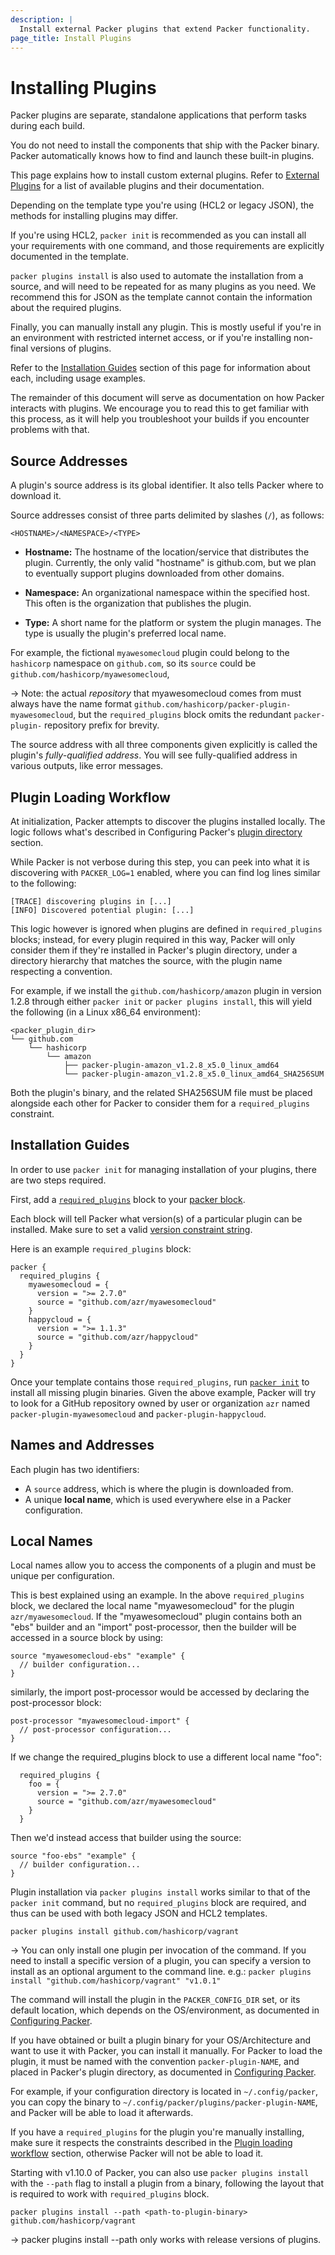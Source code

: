 ```yaml
---
description: |
  Install external Packer plugins that extend Packer functionality.
page_title: Install Plugins
---
```


# Installing Plugins

Packer plugins are separate, standalone applications that perform tasks during each build.

You do not need to install the components that ship with the Packer binary.
Packer automatically knows how to find and launch these built-in plugins.

This page explains how to install custom external plugins. Refer to [External Plugins](/packer/plugins) for a list of available plugins and their documentation.

Depending on the template type you're using (HCL2 or legacy JSON), the methods for installing plugins may differ.

If you're using HCL2, `packer init` is recommended as you can install all your requirements with one
command, and those requirements are explicitly documented in the template.

`packer plugins install` is also used to automate the installation from a source, and will need to
be repeated for as many plugins as you need.
We recommend this for JSON as the template cannot contain the information about the required plugins.

Finally, you can manually install any plugin. This is mostly useful if you're in an environment with
restricted internet access, or if you're installing non-final versions of plugins.

Refer to the [Installation Guides](#installation-guides) section of this page for information about
each, including usage examples.

The remainder of this document will serve as documentation on how Packer interacts with plugins.
We encourage you to read this to get familiar with this process, as it will help you troubleshoot
your builds if you encounter problems with that.

## Source Addresses

A plugin's source address is its global identifier. It also tells Packer where
to download it.

Source addresses consist of three parts delimited by slashes (`/`), as
follows:

`<HOSTNAME>/<NAMESPACE>/<TYPE>`

- **Hostname:** The hostname of the location/service that
  distributes the plugin. Currently, the only valid "hostname" is github.com,
  but we plan to eventually support plugins downloaded from other domains.

- **Namespace:** An organizational namespace within the specified host.
  This often is the organization that publishes the plugin.

- **Type:** A short name for the platform or system the plugin manages. The
  type is usually the plugin's preferred local name.

For example, the fictional `myawesomecloud` plugin could belong to the
`hashicorp` namespace on `github.com`, so its `source` could be
`github.com/hashicorp/myawesomecloud`,

-> Note: the actual _repository_ that myawesomecloud comes from must always have
the name format `github.com/hashicorp/packer-plugin-myawesomecloud`, but the
`required_plugins` block omits the redundant `packer-plugin-` repository prefix
for brevity.

The source address with all three components given explicitly is called the
plugin's _fully-qualified address_. You will see fully-qualified address in
various outputs, like error messages.

## Plugin Loading Workflow

At initialization, Packer attempts to discover the plugins installed locally. The
logic follows what's described in Configuring Packer's
[plugin directory](/packer/docs/configure#packer-s-plugin-directory)
section.

While Packer is not verbose during this step, you can peek into what it is discovering
with `PACKER_LOG=1` enabled, where you can find log lines similar to the following:

```shell
[TRACE] discovering plugins in [...]
[INFO] Discovered potential plugin: [...]
```

This logic however is ignored when plugins are defined in `required_plugins` blocks;
instead, for every plugin required in this way, Packer will only consider them if they're
installed in Packer's plugin directory, under a directory hierarchy that matches the
source, with the plugin name respecting a convention.

For example, if we install the `github.com/hashicorp/amazon` plugin in version 1.2.8 through
either `packer init` or `packer plugins install`, this will yield the following (in a
Linux x86_64 environment):

```shell
<packer_plugin_dir>
└── github.com
    └── hashicorp
        └── amazon
            ├── packer-plugin-amazon_v1.2.8_x5.0_linux_amd64
            └── packer-plugin-amazon_v1.2.8_x5.0_linux_amd64_SHA256SUM
```

Both the plugin's binary, and the related SHA256SUM file must be placed alongside
each other for Packer to consider them for a `required_plugins` constraint.

## Installation Guides

<Tabs>
<Tab heading="Packer init (recommended with HCL2 templates)">

In order to use `packer init` for managing installation of your plugins, there are
two steps required.

First, add a [`required_plugins`](/packer/docs/templates/hcl_templates/blocks/packer#specifying-plugin-requirements)
block to your [packer block](/packer/docs/templates/hcl_templates/blocks/packer).

Each block will tell Packer what version(s) of a particular plugin can be installed.
Make sure to set a valid
[version constraint string](/packer/docs/templates/hcl_templates/blocks/packer#version-constraints).

Here is an example `required_plugins` block:

```hcl
packer {
  required_plugins {
    myawesomecloud = {
      version = ">= 2.7.0"
      source = "github.com/azr/myawesomecloud"
    }
    happycloud = {
      version = ">= 1.1.3"
      source = "github.com/azr/happycloud"
    }
  }
}
```

Once your template contains those `required_plugins`, run
[`packer init`](/packer/docs/commands/init) to install all missing plugin
binaries.
Given the above example, Packer will try to look for a GitHub
repository owned by user or organization `azr` named
`packer-plugin-myawesomecloud` and `packer-plugin-happycloud`.

## Names and Addresses

Each plugin has two identifiers:

- A `source` address, which is where the plugin is downloaded from.
- A unique **local name**, which is used everywhere else in a Packer configuration.

## Local Names

Local names allow you to access the components of a plugin and must be unique
per configuration.

This is best explained using an example. In the above `required_plugins` block,
we declared the local name "myawesomecloud" for the plugin `azr/myawesomecloud`.
If the "myawesomecloud" plugin contains both an "ebs" builder and an "import"
post-processor, then the builder will be accessed in a source block by using:

```hcl
source "myawesomecloud-ebs" "example" {
  // builder configuration...
}
```

similarly, the import post-processor would be accessed by declaring the
post-processor block:

```hcl
post-processor "myawesomecloud-import" {
  // post-processor configuration...
}
```

If we change the required_plugins block to use a different local name "foo":

```hcl
  required_plugins {
    foo = {
      version = ">= 2.7.0"
      source = "github.com/azr/myawesomecloud"
    }
  }
```

Then we'd instead access that builder using the source:

```hcl
source "foo-ebs" "example" {
  // builder configuration...
}
```

</Tab>
<Tab heading="Packer plugins install (recommended with legacy JSON templates)">

Plugin installation via `packer plugins install` works similar to that of the `packer init` command, but
no `required_plugins` block are required, and thus can be used with both legacy JSON and HCL2 templates.

```shell
packer plugins install github.com/hashicorp/vagrant
```

-> You can only install one plugin per invocation of the command. If you need to install
   a specific version of a plugin, you can specify a version to install as an optional
   argument to the command line.
   e.g.: `packer plugins install "github.com/hashicorp/vagrant" "v1.0.1"`

The command will install the plugin in the `PACKER_CONFIG_DIR` set, or its
default location, which depends on the OS/environment, as documented in
[Configuring Packer](/packer/docs/configure#packer-s-plugin-directory).

</Tab>
<Tab heading="Manual installation">

If you have obtained or built a plugin binary for your OS/Architecture and want to
use it with Packer, you can install it manually. For Packer to load the plugin,
it must be named with the convention `packer-plugin-NAME`, and placed in Packer's plugin
directory, as documented in
[Configuring Packer](/packer/docs/configure#packer-s-plugin-directory).

For example, if your configuration directory is located in `~/.config/packer`,
you can copy the binary to `~/.config/packer/plugins/packer-plugin-NAME`, and
Packer will be able to load it afterwards.

If you have a `required_plugins` for the plugin you're manually installing, make sure
it respects the constraints described in the [Plugin loading workflow](#plugin-loading-workflow)
section, otherwise Packer will not be able to load it.

Starting with v1.10.0 of Packer, you can also use `packer plugins install` with the
`--path` flag to install a plugin from a binary, following the layout that is required to
work with `required_plugins` block.

```shell
packer plugins install --path <path-to-plugin-binary> github.com/hashicorp/vagrant
```

-> packer plugins install --path only works with release versions of plugins.

</Tab>
</Tabs>
